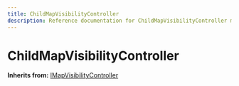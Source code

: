 ```yaml
---
title: ChildMapVisibilityController
description: Reference documentation for ChildMapVisibilityController meta class
---
```



# ChildMapVisibilityController

**Inherits from:** [IMapVisibilityController](/classes/imapvisibilitycontroller)

<ClassDetails file="/db/classes/ChildMapVisibilityController.d8e4d3e3ec07.json" />
